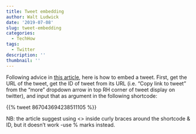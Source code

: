 ```yaml
---
title: Tweet embedding
author: Walt Ludwick
date: '2019-07-08'
slug: tweet-embedding
categories:
  - TechHow
tags:
  - Twitter
description: ''
thumbnail: ''
---
```

Following advice in [this article](https://gohugo.io/content-management/shortcodes/), here is how to embed a tweet.  First, get the URL of the tweet, get the ID of tweet from its URL (i.e. "Copy link to tweet" from the "more" dropdown arrow in top RH corner of tweet display on twitter), and input that as argument in the following shortcode:

{{% tweet 867043694238511105 %}}

NB: the article suggest using <> inside curly braces around the shortcode & ID, but it doesn't work -use % marks instead.